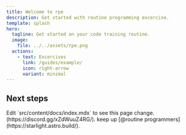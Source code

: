 ```yaml
---
title: Welcome to rpe
description: Get started with routine programming excercise.
template: splash
hero:
  tagline: Get started on your code training routine.
  image:
    file: ../../assets/rpe.png
  actions:
    - text: Excercises
      link: /guides/example/
      icon: right-arrow
      variant: minimal
---
```



## Next steps

<CardGrid stagger>
	<Card title="Html routines" icon="laptop">
		Edit `src/content/docs/index.mdx` to see this page change.
	</Card>
	<Card title="join community" icon="discord">
		(https://discord.gg/xZdWuuZ4RG/).
	</Card>
	<Card title="Read blog" icon="open-book">
		keep up [@routine programmers](https://starlight.astro.build/).
	</Card>
</CardGrid>
